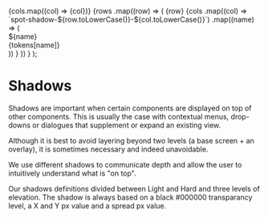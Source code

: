 
  <tbody>
    <tr>
      <td></td>
      {cols.map((col) => <td key={col}>{col}</td>)}
    </tr>
    {rows
      .map((row) => (<tr key={row}>
        <td>{row}</td>
        {cols
          .map((col) => `spot-shadow-${row.toLowerCase()}-${col.toLowerCase()}`)
          .map((name) => (<td key={name}>
            <div
              class="shadows--preview"
              style={{ 'boxShadow': tokens[name] }}
            >
              <div className="shadows--name">${name}</div>
              <div className="shadows--value">{tokens[name]}</div>
            </div>
          </td>))
        }
      </tr>))
    }
  </tbody>
</table>);


<Meta title="Tokens/Shadows" />

# Shadows

Shadows are important when certain components are displayed on top of other components. This is usually the case with contextual menus, drop-downs or dialogues that supplement or expand an existing view.

Although it is best to avoid layering beyond two levels (a base screen + an overlay), it is sometimes necessary and indeed unavoidable.

We use different shadows to communicate depth and allow the user to intuitively understand what is "on top".

Our shadows definitions divided between Light and Hard and three levels of elevation. The shadow is always based on a black #000000 transparancy level, a X and Y px value and a spread px value.

<ShadowsTable tokens={tokens} />

<style>
{`
.shadows {
  margin-right: -1rem;
}

.shadows tr,
.shadows td {
  background: transparent !important;
  border: 0 !important;
}

.shadows td {
  padding: 2rem !important;
  text-align: center;
}

.shadows--spacing {
  margin-bottom: 1rem;
  margin-right: 1rem;
  display: flex;
  align-items: center;
  width: 100%;
}

.shadows--spacing > * {
  flex-basis: 30%;
}

.shadows--preview {
  border-radius: 3px;
  flex-shrink: 1;
  flex-basis: 100%;
  padding: 1rem;
}

.shadows--name {
  font-weight: bold;
  padding: 0.3rem;
}

.shadows--value {
  padding: 0.3rem;
  white-space: nowrap;
}
`}
</style>
